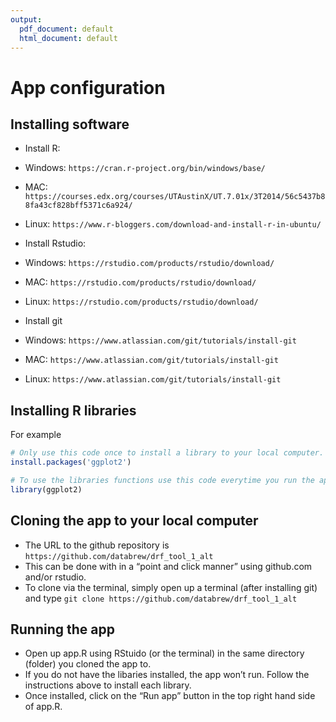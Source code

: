 ```yaml
---
output:
  pdf_document: default
  html_document: default
---
```

# App configuration

## Installing software

- Install R: 
 - Windows: `https://cran.r-project.org/bin/windows/base/`
 - MAC: `https://courses.edx.org/courses/UTAustinX/UT.7.01x/3T2014/56c5437b88fa43cf828bff5371c6a924/`
 - Linux: `https://www.r-bloggers.com/download-and-install-r-in-ubuntu/`

- Install Rstudio:
 - Windows: `https://rstudio.com/products/rstudio/download/`
 - MAC:  `https://rstudio.com/products/rstudio/download/`
 - Linux: `https://rstudio.com/products/rstudio/download/`
 
- Install git 
 - Windows: `https://www.atlassian.com/git/tutorials/install-git`
 - MAC: `https://www.atlassian.com/git/tutorials/install-git`
 - Linux: `https://www.atlassian.com/git/tutorials/install-git`
 
## Installing R libraries

For example

```r
# Only use this code once to install a library to your local computer.
install.packages('ggplot2')

# To use the libraries functions use this code everytime you run the app
library(ggplot2)

```

## Cloning the app to your local computer

- The URL to the github repository is `https://github.com/databrew/drf_tool_1_alt`
- This can be done with in a "point and click manner" using github.com and/or rstudio. 
- To clone via the terminal, simply open up a terminal (after installing git) and type `git clone https://github.com/databrew/drf_tool_1_alt`

## Running the app

- Open up app.R using RStuido (or the terminal) in the same directory (folder) you cloned the app to. 
- If you do not have the libaries installed, the app won't run. Follow the instructions above to install each library.
- Once installed, click on the "Run app" button in the top right hand side of app.R.



